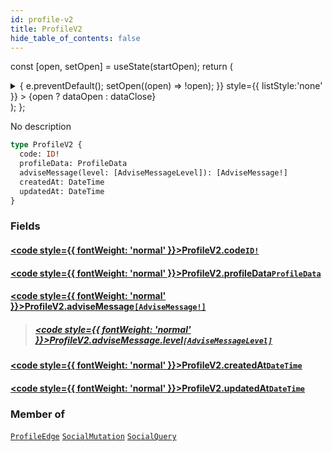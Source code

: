 ```yaml
---
id: profile-v2
title: ProfileV2
hide_table_of_contents: false
---
```






const [open, setOpen] = useState(startOpen);
return (
<details {...(open ? { open: true } : {})} className="details" style={{ border:'none', boxShadow:'none', background:'var(--ifm-background-color)' }}>
<summary
onClick={(e) => {
e.preventDefault();
setOpen((open) => !open);
}}
style={{ listStyle:'none' }} >
{open ? dataOpen : dataClose}
</summary>
{open && children}
</details>
);
};

No description

```graphql
type ProfileV2 {
  code: ID!
  profileData: ProfileData
  adviseMessage(level: [AdviseMessageLevel]): [AdviseMessage!]
  createdAt: DateTime
  updatedAt: DateTime
}
```

### Fields

#### [<code style={{ fontWeight: 'normal' }}>ProfileV2.<b>code</b></code>](#)<Bullet />[`ID!`](/api/scalars/id) <Badge class="badge badge--secondary" text="non-null"/> <Badge class="badge badge--secondary" text="scalar"/>

>

#### [<code style={{ fontWeight: 'normal' }}>ProfileV2.<b>profileData</b></code>](#)<Bullet />[`ProfileData`](/api/objects/profile-data) <Badge class="badge badge--secondary" text="object"/>

>

#### [<code style={{ fontWeight: 'normal' }}>ProfileV2.<b>adviseMessage</b></code>](#)<Bullet />[`[AdviseMessage!]`](/api/objects/advise-message) <Badge class="badge badge--secondary" text="list"/> <Badge class="badge badge--secondary" text="object"/>

> ##### [<code style={{ fontWeight: 'normal' }}>ProfileV2.adviseMessage.<b>level</b></code>](#)<Bullet />[`[AdviseMessageLevel]`](/api/enums/advise-message-level) <Badge class="badge badge--secondary" text="list"/> <Badge class="badge badge--secondary" text="enum"/>

#### [<code style={{ fontWeight: 'normal' }}>ProfileV2.<b>createdAt</b></code>](#)<Bullet />[`DateTime`](/api/scalars/date-time) <Badge class="badge badge--secondary" text="scalar"/>

>

#### [<code style={{ fontWeight: 'normal' }}>ProfileV2.<b>updatedAt</b></code>](#)<Bullet />[`DateTime`](/api/scalars/date-time) <Badge class="badge badge--secondary" text="scalar"/>

>

### Member of

[`ProfileEdge`](/api/objects/profile-edge) <Badge class="badge badge--secondary" text="object"/><Bullet />[`SocialMutation`](/api/objects/social-mutation) <Badge class="badge badge--secondary" text="object"/><Bullet />[`SocialQuery`](/api/objects/social-query) <Badge class="badge badge--secondary" text="object"/>
